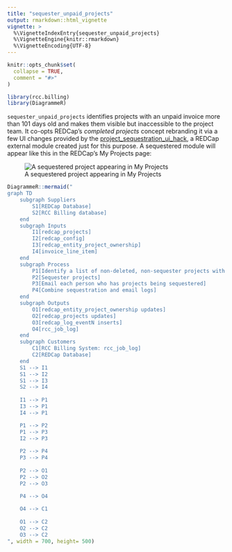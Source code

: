 ```yaml
---
title: "sequester_unpaid_projects"
output: rmarkdown::html_vignette
vignette: >
  %\VignetteIndexEntry{sequester_unpaid_projects}
  %\VignetteEngine{knitr::rmarkdown}
  %\VignetteEncoding{UTF-8}
---
```


```r
knitr::opts_chunk$set(
  collapse = TRUE,
  comment = "#>"
)
```

```r
library(rcc.billing)
library(DiagrammeR)
```

`sequester_unpaid_projects` identifies projects with an unpaid invoice more than 101 days old and makes them visible but inaccessible to the project team. It co-opts REDCap's *completed projects* concept rebranding it via a few UI changes provided by the [project_sequestration_ui_hack](https://github.com/ctsit/project_sequestration_ui_hack), a REDCap external module created just for this purpose. A sequestered module will appear like this in the REDCap's My Projects page:

![A sequestered project appearing in My Projects](images/sequestered_project_in_my_projects.png)

```r
DiagrammeR::mermaid("
graph TD
    subgraph Suppliers
        S1[REDCap Database]
        S2[RCC Billing database]
    end
    subgraph Inputs
        I1[redcap_projects]
        I2[redcap_config]
        I3[redcap_entity_project_ownership]
        I4[invoice_line_item]
    end
    subgraph Process
        P1[Identify a list of non-deleted, non-sequester projects with old, unpaid invoices]
        P2[Sequester projects]
        P3[Email each person who has projects being sequestered]
        P4[Combine sequestration and email logs]
    end
    subgraph Outputs
        O1[redcap_entity_project_ownership updates]
        O2[redcap_projects updates]
        O3[redcap_log_eventN inserts]
        O4[rcc_job_log]
    end
    subgraph Customers
        C1[RCC Billing System: rcc_job_log]
        C2[REDCap Database]
    end
    S1 --> I1
    S1 --> I2
    S1 --> I3
    S2 --> I4
    
    I1 --> P1
    I3 --> P1
    I4 --> P1

    P1 --> P2
    P1 --> P3
    I2 --> P3
    
    P2 --> P4
    P3 --> P4
    
    P2 --> O1
    P2 --> O2
    P2 --> O3

    P4 --> O4
    
    O4 --> C1
    
    O1 --> C2
    O2 --> C2
    O3 --> C2
", width = 700, height= 500)
```
